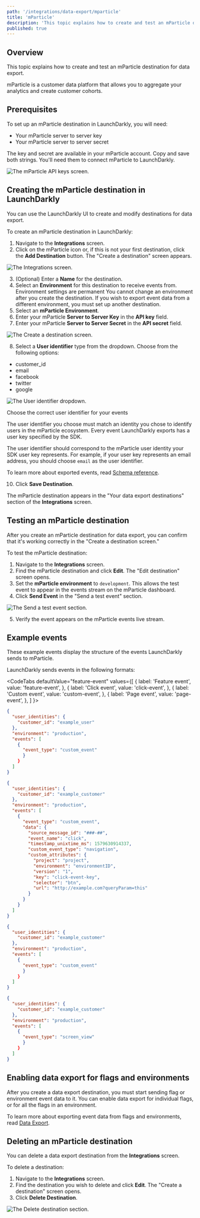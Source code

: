 ```yaml
---
path: '/integrations/data-export/mparticle'
title: 'mParticle'
description: 'This topic explains how to create and test an mParticle destination for data export.'
published: true
---
```


## Overview

This topic explains how to create and test an mParticle destination for data export.

mParticle is a customer data platform that allows you to aggregate your analytics and create customer cohorts.

## Prerequisites

To set up an mParticle destination in LaunchDarkly, you will need:

- Your mParticle server to server key
- Your mParticle server to server secret

The key and secret are available in your mParticle account. Copy and save both strings. You'll need them to connect mParticle to LaunchDarkly.

![The mParticle API keys screen.](../../images/mparticle-api-keys.png) 


## Creating the mParticle destination in LaunchDarkly

You can use the LaunchDarkly UI to create and modify destinations for data export.

To create an mParticle destination in LaunchDarkly:

1. Navigate to the **Integrations** screen.
2. Click on the mParticle icon or, if this is not your first destination, click the **Add Destination** button. The "Create a destination" screen appears.

![The Integrations screen.](../../images/mparticle-add-destination.png) 


3. (Optional) Enter a **Name** for the destination.
4. Select an **Environment** for this destination to receive events from.
   <Callout intent="alert">
     <CalloutTitle>Environment settings are permanent</CalloutTitle>
     <CalloutDescription>
       You cannot change an environment after you create the destination. If you wish to export event data from a
       different environment, you must set up another destination.
     </CalloutDescription>
   </Callout> 
5. Select an **mParticle Environment**.
6. Enter your mParticle **Server to Server Key** in the **API key** field.
7. Enter your mParticle **Server to Server Secret** in the **API secret** field.

![The Create a destination screen.](../../images/mparticle-destination-create.png) 


8. Select a **User identifier** type from the dropdown. Choose from the following options:

- customer_id
- email
- facebook
- twitter
- google

![The User identifier dropdown.](../../images/mparticle-user-id.png) 


<Callout intent="info">
<CalloutTitle>Choose the correct user identifier for your events</CalloutTitle>
<CalloutDescription>

The user identifier you choose must match an identity you chose to identify users in the mParticle ecosystem. Every event LaunchDarkly exports has a user key specified by the SDK. 

The user identifier should correspond to the mParticle user identity your SDK user key represents. For example, if your user key represents an email address, you should choose `email` as the user identifier. 

To learn more about exported events, read [Schema reference](/integrations/data-export/schema-reference).

</CalloutDescription>
</Callout>

10. Click **Save Destination**.

The mParticle destination appears in the "Your data export destinations" section of the **Integrations** screen.

## Testing an mParticle destination

After you create an mParticle destination for data export, you can confirm that it's working correctly in the "Create a destination screen."

To test the mParticle destination:

1. Navigate to the **Integrations** screen.
2. Find the mParticle destination and click **Edit**. The "Edit destination" screen opens.
3. Set the **mParticle environment** to `development`. This allows the test event to appear in the events stream on the mParticle dashboard.
4. Click **Send Event** in the "Send a test event" section.

![The Send a test event section.](../../images/mparticle-test-event.png) 


5. Verify the event appears on the mParticle events live stream.

## Example events

These example events display the structure of the events LaunchDarkly sends to mParticle.

LaunchDarkly sends events in the following formats:


<CodeTabs
  defaultValue="feature-event"
  values={[
    { label: 'Feature event', value: 'feature-event', },
    { label: 'Click event', value: 'click-event', },
    { label: 'Custom event', value: 'custom-event', },
    { label: 'Page event', value: 'page-event', },
  ]
}>

<CodeTabItem value="feature-event">

```json
{
  "user_identities": {
    "customer_id": "example_user"
  },
  "environment": "production",
  "events": [
    {
      "event_type": "custom_event"
      }
    }
  ]
}
```

</CodeTabItem>
<CodeTabItem value="click-event">

```json
{
  "user_identities": {
    "customer_id": "example_customer"
  },
  "environment": "production",
  "events": [
    {
      "event_type": "custom_event",
      "data": {
        "source_message_id": "###-##",
        "event_name": "click",
        "timestamp_unixtime_ms": 1579630914337,
        "custom_event_type": "navigation",
        "custom_attributes": {
          "project": "project",
          "environment": "environmentID",
          "version": "1",
          "key": "click-event-key",
          "selector": "btn",
          "url": "http://example.com?queryParam=this"
        }
      }
    }
  ]
}
```

</CodeTabItem>
<CodeTabItem value="custom-event">

```json
{
  "user_identities": {
    "customer_id": "example_customer"
  },
  "environment": "production",
  "events": [
    {
      "event_type": "custom_event"
      }
    }
  ]
}
```

</CodeTabItem>
<CodeTabItem value="page-event">

```json
{
  "user_identities": {
    "customer_id": "example_customer"
  },
  "environment": "production",
  "events": [
    {
      "event_type": "screen_view"
      }
    }
  ]
}
```

</CodeTabItem>
</CodeTabs>

## Enabling data export for flags and environments

After you create a data export destination, you must start sending flag or environment event data to it. You can enable data export for individual flags, or for all the flags in an environment.

To learn more about exporting event data from flags and environments, read [Data Export](/integrations/data-export#exporting-event-data-for-flags-and-environments).

## Deleting an mParticle destination

You can delete a data export destination from the **Integrations** screen.

To delete a destination:

1. Navigate to the **Integrations** screen.
2. Find the destination you wish to delete and click **Edit**. The "Create a destination" screen opens.
3. Click **Delete Destination**.

![The Delete destination section.](../../images/mparticle-destination-delete.png) 

